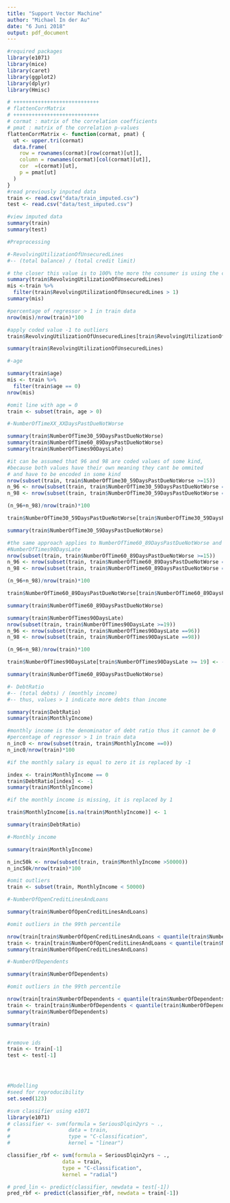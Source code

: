 ```yaml
---
title: "Support Vector Machine"
author: "Michael In der Au"
date: "6 Juni 2018"
output: pdf_document
---
```


```r
#required packages
library(e1071)
library(mice)
library(caret)
library(ggplot2)
library(dplyr)
library(Hmisc)

# ++++++++++++++++++++++++++++
# flattenCorrMatrix
# ++++++++++++++++++++++++++++
# cormat : matrix of the correlation coefficients
# pmat : matrix of the correlation p-values
flattenCorrMatrix <- function(cormat, pmat) {
  ut <- upper.tri(cormat)
  data.frame(
    row = rownames(cormat)[row(cormat)[ut]],
    column = rownames(cormat)[col(cormat)[ut]],
    cor  =(cormat)[ut],
    p = pmat[ut]
  )
}
#read previously inputed data
train <- read.csv("data/train_imputed.csv")
test <- read.csv("data/test_imputed.csv")

#view imputed data
summary(train)
summary(test)

#Preprocessing

#-RevolvingUtilizationOfUnsecuredLines
#-- (total balance) / (total credit limit)

# the closer this value is to 100% the more the consumer is using the credit limit 
summary(train$RevolvingUtilizationOfUnsecuredLines)
mis <-train %>%
  filter(train$RevolvingUtilizationOfUnsecuredLines > 1)
summary(mis)

#percentage of regressor > 1 in train data
nrow(mis)/nrow(train)*100

#apply coded value -1 to outliers
train$RevolvingUtilizationOfUnsecuredLines[train$RevolvingUtilizationOfUnsecuredLines > 1] <- -1

summary(train$RevolvingUtilizationOfUnsecuredLines)

#-age

summary(train$age)
mis <- train %>%
  filter(train$age == 0)
nrow(mis)

#omit line with age = 0
train <- subset(train, age > 0)

#-NumberOfTimeXX_XXDaysPastDueNotWorse

summary(train$NumberOfTime30_59DaysPastDueNotWorse)
summary(train$NumberOfTime60_89DaysPastDueNotWorse)
summary(train$NumberOfTimes90DaysLate)

#it can be assumed that 96 and 98 are coded values of some kind, 
#because both values have their own meaning they cant be ommited
# and have to be encoded in some kind
nrow(subset(train, train$NumberOfTime30_59DaysPastDueNotWorse >=15))
n_96 <- nrow(subset(train, train$NumberOfTime30_59DaysPastDueNotWorse ==96))
n_98 <- nrow(subset(train, train$NumberOfTime30_59DaysPastDueNotWorse ==98))

(n_96+n_98)/nrow(train)*100

train$NumberOfTime30_59DaysPastDueNotWorse[train$NumberOfTime30_59DaysPastDueNotWorse >= 15]<- -1

summary(train$NumberOfTime30_59DaysPastDueNotWorse)

#the same approach applies to NumberOfTime60_89DaysPastDueNotWorse and
#NumberOfTimes90DaysLate
nrow(subset(train, train$NumberOfTime60_89DaysPastDueNotWorse >=15))
n_96 <- nrow(subset(train, train$NumberOfTime60_89DaysPastDueNotWorse ==96))
n_98 <- nrow(subset(train, train$NumberOfTime60_89DaysPastDueNotWorse ==98))

(n_96+n_98)/nrow(train)*100

train$NumberOfTime60_89DaysPastDueNotWorse[train$NumberOfTime60_89DaysPastDueNotWorse >= 15] <- -1

summary(train$NumberOfTime60_89DaysPastDueNotWorse)

summary(train$NumberOfTimes90DaysLate)
nrow(subset(train, train$NumberOfTimes90DaysLate >=19))
n_96 <- nrow(subset(train, train$NumberOfTimes90DaysLate ==96))
n_98 <- nrow(subset(train, train$NumberOfTimes90DaysLate ==98))

(n_96+n_98)/nrow(train)*100

train$NumberOfTimes90DaysLate[train$NumberOfTimes90DaysLate >= 19] <- -1

summary(train$NumberOfTime60_89DaysPastDueNotWorse)

#- DebtRatio
#-- (total debts) / (monthly income)
#-- thus, values > 1 indicate more debts than income

summary(train$DebtRatio)
summary(train$MonthlyIncome)

#monthly income is the denominator of debt ratio thus it cannot be 0
#percentage of regressor > 1 in train data
n_inc0 <- nrow(subset(train, train$MonthlyIncome ==0))
n_inc0/nrow(train)*100

#if the monthly salary is equal to zero it is replaced by -1 

index <- train$MonthlyIncome == 0
train$DebtRatio[index] <- -1
summary(train$MonthlyIncome)

#if the monthly income is missing, it is replaced by 1

train$MonthlyIncome[is.na(train$MonthlyIncome)] <- 1

summary(train$DebtRatio)

#-Monthly income

summary(train$MonthlyIncome)

n_inc50k <- nrow(subset(train, train$MonthlyIncome >50000))
n_inc50k/nrow(train)*100

#omit outliers
train <- subset(train, MonthlyIncome < 50000)

#-NumberOfOpenCreditLinesAndLoans

summary(train$NumberOfOpenCreditLinesAndLoans)

#omit outliers in the 99th percentile

nrow(train[train$NumberOfOpenCreditLinesAndLoans < quantile(train$NumberOfOpenCreditLinesAndLoans, 0.99),])
train <- train[train$NumberOfOpenCreditLinesAndLoans < quantile(train$NumberOfOpenCreditLinesAndLoans, 0.99),]
summary(train$NumberOfOpenCreditLinesAndLoans)

#-NumberOfDependents

summary(train$NumberOfDependents)

#omit outliers in the 99th percentile

nrow(train[train$NumberOfDependents < quantile(train$NumberOfDependents, 0.99),])
train <- train[train$NumberOfDependents < quantile(train$NumberOfDependents, 0.99),]
summary(train$NumberOfDependents)

summary(train)


#remove ids
train <- train[-1]
test <- test[-1]




#Modelling
#seed for reproducibility
set.seed(123)

#svm classifier using e1071
library(e1071)
# classifier <- svm(formula = SeriousDlqin2yrs ~ ., 
#                   data = train, 
#                   type = "C-classification", 
#                   kernel = "linear")

classifier_rbf <- svm(formula = SeriousDlqin2yrs ~ ., 
                  data = train, 
                  type = "C-classification", 
                  kernel = "radial")

# pred_lin <- predict(classifier, newdata = test[-1])
pred_rbf <- predict(classifier_rbf, newdata = train[-1])
```

